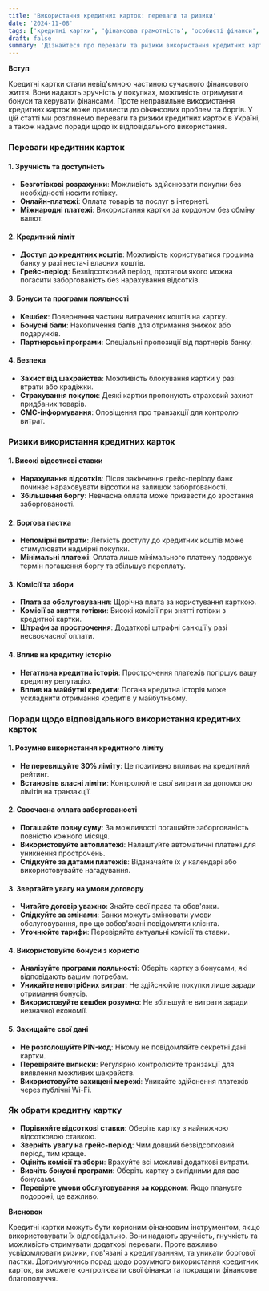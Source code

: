 ```yaml
---
title: 'Використання кредитних карток: переваги та ризики'
date: '2024-11-08'
tags: ['кредитні картки', 'фінансова грамотність', 'особисті фінанси', 'Україна']
draft: false
summary: 'Дізнайтеся про переваги та ризики використання кредитних карток в Україні. Поради щодо відповідального управління кредитом та уникнення боргової пастки.'
---
```


**Вступ**

Кредитні картки стали невід'ємною частиною сучасного фінансового життя. Вони надають зручність у покупках, можливість отримувати бонуси та керувати фінансами. Проте неправильне використання кредитних карток може призвести до фінансових проблем та боргів. У цій статті ми розглянемо переваги та ризики кредитних карток в Україні, а також надамо поради щодо їх відповідального використання.

### Переваги кредитних карток

#### 1. Зручність та доступність

- **Безготівкові розрахунки**: Можливість здійснювати покупки без необхідності носити готівку.
- **Онлайн-платежі**: Оплата товарів та послуг в інтернеті.
- **Міжнародні платежі**: Використання картки за кордоном без обміну валют.

#### 2. Кредитний ліміт

- **Доступ до кредитних коштів**: Можливість користуватися грошима банку у разі нестачі власних коштів.
- **Грейс-період**: Безвідсотковий період, протягом якого можна погасити заборгованість без нарахування відсотків.

#### 3. Бонуси та програми лояльності

- **Кешбек**: Повернення частини витрачених коштів на картку.
- **Бонусні бали**: Накопичення балів для отримання знижок або подарунків.
- **Партнерські програми**: Спеціальні пропозиції від партнерів банку.

#### 4. Безпека

- **Захист від шахрайства**: Можливість блокування картки у разі втрати або крадіжки.
- **Страхування покупок**: Деякі картки пропонують страховий захист придбаних товарів.
- **СМС-інформування**: Оповіщення про транзакції для контролю витрат.

### Ризики використання кредитних карток

#### 1. Високі відсоткові ставки

- **Нарахування відсотків**: Після закінчення грейс-періоду банк починає нараховувати відсотки на залишок заборгованості.
- **Збільшення боргу**: Невчасна оплата може призвести до зростання заборгованості.

#### 2. Боргова пастка

- **Непомірні витрати**: Легкість доступу до кредитних коштів може стимулювати надмірні покупки.
- **Мінімальні платежі**: Оплата лише мінімального платежу подовжує термін погашення боргу та збільшує переплату.

#### 3. Комісії та збори

- **Плата за обслуговування**: Щорічна плата за користування карткою.
- **Комісії за зняття готівки**: Високі комісії при знятті готівки з кредитної картки.
- **Штрафи за прострочення**: Додаткові штрафні санкції у разі несвоєчасної оплати.

#### 4. Вплив на кредитну історію

- **Негативна кредитна історія**: Прострочення платежів погіршує вашу кредитну репутацію.
- **Вплив на майбутні кредити**: Погана кредитна історія може ускладнити отримання кредитів у майбутньому.

### Поради щодо відповідального використання кредитних карток

#### 1. Розумне використання кредитного ліміту

- **Не перевищуйте 30% ліміту**: Це позитивно впливає на кредитний рейтинг.
- **Встановіть власні ліміти**: Контролюйте свої витрати за допомогою лімітів на транзакції.

#### 2. Своєчасна оплата заборгованості

- **Погашайте повну суму**: За можливості погашайте заборгованість повністю кожного місяця.
- **Використовуйте автоплатежі**: Налаштуйте автоматичні платежі для уникнення прострочень.
- **Слідкуйте за датами платежів**: Відзначайте їх у календарі або використовувайте нагадування.

#### 3. Звертайте увагу на умови договору

- **Читайте договір уважно**: Знайте свої права та обов'язки.
- **Слідкуйте за змінами**: Банки можуть змінювати умови обслуговування, про що зобов'язані повідомляти клієнта.
- **Уточнюйте тарифи**: Перевіряйте актуальні комісії та ставки.

#### 4. Використовуйте бонуси з користю

- **Аналізуйте програми лояльності**: Оберіть картку з бонусами, які відповідають вашим потребам.
- **Уникайте непотрібних витрат**: Не здійснюйте покупки лише заради отримання бонусів.
- **Використовуйте кешбек розумно**: Не збільшуйте витрати заради незначної економії.

#### 5. Захищайте свої дані

- **Не розголошуйте PIN-код**: Нікому не повідомляйте секретні дані картки.
- **Перевіряйте виписки**: Регулярно контролюйте транзакції для виявлення можливих шахрайств.
- **Використовуйте захищені мережі**: Уникайте здійснення платежів через публічні Wi-Fi.

### Як обрати кредитну картку

- **Порівняйте відсоткові ставки**: Оберіть картку з найнижчою відсотковою ставкою.
- **Зверніть увагу на грейс-період**: Чим довший безвідсотковий період, тим краще.
- **Оцініть комісії та збори**: Врахуйте всі можливі додаткові витрати.
- **Вивчіть бонусні програми**: Оберіть картку з вигідними для вас бонусами.
- **Перевірте умови обслуговування за кордоном**: Якщо плануєте подорожі, це важливо.

**Висновок**

Кредитні картки можуть бути корисним фінансовим інструментом, якщо використовувати їх відповідально. Вони надають зручність, гнучкість та можливість отримувати додаткові переваги. Проте важливо усвідомлювати ризики, пов'язані з кредитуванням, та уникати боргової пастки. Дотримуючись порад щодо розумного використання кредитних карток, ви зможете контролювати свої фінанси та покращити фінансове благополуччя.
